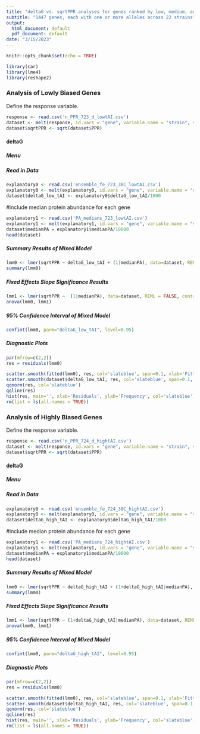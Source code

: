 ---
title: "deltaG vs. sqrtPPR analyses for genes ranked by low, medium, and high tAI"
subtitle: "1447 genes, each with one or more alleles across 22 strains"
output:
  html_document: default
  pdf_document: default
date: "3/15/2023"
---

```{r setup, include=FALSE}
knitr::opts_chunk$set(echo = TRUE)
```

```{r libraries, message=FALSE, warning=FALSE}
library(car)
library(lme4)
library(reshape2)
```

### Analysis of Lowly Biased Genes
Define the response variable.
```{r response_variable0}
response <- read.csv('n_PPR_723_d_lowtAI.csv')
dataset <- melt(response, id.vars = "gene", variable.name = "strain", value.name = "PPR")
dataset$sqrtPPR <- sqrt(dataset$PPR)
```


#### deltaG {.tabset .tabset-dropdown}
##### Menu
##### Read in Data
```{r deltaG_low_tAI0}
explanatory0 <- read.csv('ensemble_fe_723_30C_lowtAI.csv')
explanatory0 <- melt(explanatory0, id.vars = "gene", variable.name = "strain", value.name = "deltaG_low_tAI")
dataset$deltaG_low_tAI <- explanatory0$deltaG_low_tAI/1000
```

#include median protein abundance for each gene
```{r pa_low}
explanatory1 <- read.csv('PA_medians_723_lowtAI.csv')
explanatory1 <- melt(explanatory1, id.vars = "gene", variable.name = "strain", value.name = "medianPA")
dataset$medianPA = explanatory1$medianPA/10000
head(dataset)
```

##### Summary Results of Mixed Model
``` {r deltaG_low_tAI1}
lmm0 <- lmer(sqrtPPR ~ deltaG_low_tAI + (1|medianPA), data=dataset, REML = FALSE, control = lmerControl(optimizer="Nelder_Mead", optCtrl=list(maxfun=1e5)))
summary(lmm0)
```

##### Fixed Effects Slope Significance Results
``` {r deltaG_low_tAI2}
lmm1 <- lmer(sqrtPPR ~  (1|medianPA), data=dataset, REML = FALSE, control = lmerControl(optimizer="Nelder_Mead", optCtrl=list(maxfun=1e5)))
anova(lmm0, lmm1)
```

##### 95% Confidence Interval of Mixed Model
``` {r deltaG_low_tAI3}
confint(lmm0, parm="deltaG_low_tAI", level=0.95)
```

##### Diagnostic Plots
``` {r deltaG_low_tAI4, fig.align='center', fig.height=10, fig.width=10}
par(mfrow=c(2,2))
res = residuals(lmm0)

scatter.smooth(fitted(lmm0), res, col='slateblue', span=0.1, xlab='Fitted Values', ylab='Residuals')
scatter.smooth(dataset$deltaG_low_tAI, res, col='slateblue', span=0.1, xlab='deltaG of low tAI genes', ylab='Residuals')
qqnorm(res, col='slateblue')
qqline(res)
hist(res, main='', xlab='Residuals', ylab='Frequency', col='slateblue')
rm(list = ls(all.names = TRUE))
```




### Analysis of Highly Biased Genes
Define the response variable.
```{r response_variable2}
response <- read.csv('n_PPR_724_d_hightAI.csv')
dataset <- melt(response, id.vars = "gene", variable.name = "strain", value.name = "PPR")
dataset$sqrtPPR <- sqrt(dataset$PPR)
```


#### deltaG {.tabset .tabset-dropdown}
##### Menu
##### Read in Data
```{r deltaG_high_tAI0}
explanatory0 <- read.csv('ensemble_fe_724_30C_hightAI.csv')
explanatory0 <- melt(explanatory0, id.vars = "gene", variable.name = "strain", value.name = "deltaG_high_tAI")
dataset$deltaG_high_tAI <- explanatory0$deltaG_high_tAI/1000
```

#include median protein abundance for each gene
```{r pa_high}
explanatory1 <- read.csv('PA_medians_724_hightAI.csv')
explanatory1 <- melt(explanatory1, id.vars = "gene", variable.name = "strain", value.name = "medianPA")
dataset$medianPA = explanatory1$medianPA/10000
head(dataset)
```

##### Summary Results of Mixed Model
``` {r deltaG_high_tAI1}
lmm0 <- lmer(sqrtPPR ~ deltaG_high_tAI + (1+deltaG_high_tAI|medianPA), data=dataset, REML = FALSE, control = lmerControl(optimizer="Nelder_Mead", optCtrl=list(maxfun=1e5)))
summary(lmm0)
```

##### Fixed Effects Slope Significance Results
``` {r deltaG_high_tAI2}
lmm1 <- lmer(sqrtPPR ~ (1+deltaG_high_tAI|medianPA), data=dataset, REML = FALSE, control = lmerControl(optimizer="Nelder_Mead", optCtrl=list(maxfun=1e5)))
anova(lmm0, lmm1)
```

##### 95% Confidence Interval of Mixed Model
``` {r deltaG_high_tAI3}
confint(lmm0, parm="deltaG_high_tAI", level=0.95)
```

##### Diagnostic Plots
``` {r deltaG_high_tAI4, fig.align='center', fig.height=10, fig.width=10}
par(mfrow=c(2,2))
res = residuals(lmm0)

scatter.smooth(fitted(lmm0), res, col='slateblue', span=0.1, xlab='Fitted Values', ylab='Residuals')
scatter.smooth(dataset$deltaG_high_tAI, res, col='slateblue', span=0.1, xlab='deltaG of high tAI genes', ylab='Residuals')
qqnorm(res, col='slateblue')
qqline(res)
hist(res, main='', xlab='Residuals', ylab='Frequency', col='slateblue')
rm(list = ls(all.names = TRUE))
```